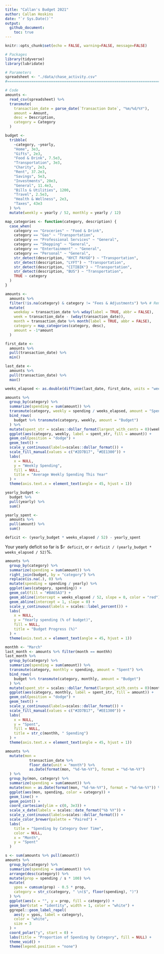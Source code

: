```yaml
---
title: "Callan's Budget 2021"
author: Callan Hoskins
date: "`r Sys.Date()`"
output: 
  github_document:
    toc: true
---
```


```r
knitr::opts_chunk$set(echo = FALSE, warning=FALSE, message=FALSE)
```

```r
# Packages
library(tidyverse)
library(lubridate)

# Parameters
spreadsheet <- "./data/chase_activity.csv"
#===============================================================================

# Code
amounts <- 
  read_csv(spreadsheet) %>% 
  transmute(
    transaction_date = parse_date(`Transaction Date`, "%m/%d/%Y"), 
    amount = Amount, 
    desc = Description, 
    category = Category
  )

budget <- 
  tribble(
    ~category, ~yearly, 
    "Home", 3e3, 
    "Gifts", 2e3, 
    "Food & Drink", 7.5e3, 
    "Transportation", 3e3, 
    "Charity", 2e3, 
    "Rent", 37.2e3, 
    "Savings", 5e3, 
    "Investments", 20e3, 
    "General", 11.4e3, 
    "Bills & Utilities", 1200, 
    "Travel", 2.5e3, 
    "Health & Wellness", 2e3, 
    "Taxes", 43e3
  ) %>% 
  mutate(weekly = yearly / 52, monthly = yearly / 12)
```

```r
map_categories <- function(category, description) {
  case_when(
    category == "Groceries" ~ "Food & Drink", 
    category == "Gas" ~ "Transportation", 
    category == "Professional Services" ~ "General", 
    category == "Shopping" ~ "General", 
    category == "Entertainment" ~ "General", 
    category == "Personal" ~ "General", 
    str_detect(description, "NYCT PAYGO") ~ "Transportation", 
    str_detect(description, "LYFT") ~ "Transportation", 
    str_detect(description, "CITIBIK") ~ "Transportation", 
    str_detect(description, "BUS") ~ "Transportation", 
    TRUE ~ category
  )
}

amounts <- 
  amounts %>% 
  filter(!is.na(category) & category != "Fees & Adjustments") %>% # Remove payments, which are NA
  mutate(
    weekday = transaction_date %>% wday(label = TRUE, abbr = FALSE), 
    week = transaction_date - (wday(transaction_date)), 
    month = transaction_date %>% month(label = TRUE, abbr = FALSE), 
    category = map_categories(category, desc), 
    amount = -1*amount
  )
```


```r
first_date <- 
  amounts %>% 
  pull(transaction_date) %>% 
  min()

last_date <- 
  amounts %>% 
  pull(transaction_date) %>% 
  max()

weeks_elapsed <- as.double(difftime(last_date, first_date, units = "weeks"))

amounts %>% 
  group_by(category) %>% 
  summarize(spending = sum(amount)) %>% 
  transmute(category, weekly = spending / weeks_elapsed, amount = "Spent") %>% 
  bind_rows(
    budget %>% transmute(category, weekly, amount = "Budget")
  ) %>% 
  mutate(spent_str = scales::dollar_format(largest_with_cents = 0)(weekly)) %>% 
  ggplot(aes(category, weekly, label = spent_str, fill = amount)) + 
  geom_col(position = "dodge") + 
  geom_text() + 
  scale_y_continuous(labels=scales::dollar_format()) + 
  scale_fill_manual(values = c("#2D7B17", "#EE1300")) + 
  labs(
    x = NULL, 
    y = "Weekly Spending", 
    fill = NULL, 
    title = "Average Weekly Spending This Year"
  ) + 
  theme(axis.text.x = element_text(angle = 45, hjust = 1))
```


```r
yearly_budget <- 
  budget %>% 
  pull(yearly) %>% 
  sum()

yearly_spent <- 
  amounts %>% 
  pull(amount) %>% 
  sum()

deficit <- (yearly_budget * weeks_elapsed / 52) - yearly_spent
```

Your yearly deficit so far is $`r deficit`, or `r deficit / (yearly_budget * weeks_elapsed / 52)`%.  

```r
amounts %>% 
  group_by(category) %>% 
  summarize(spending = sum(amount)) %>% 
  right_join(budget, by = "category") %>% 
  replace(is.na(.), 0) %>% 
  mutate(spending = spending / yearly) %>% 
  ggplot(aes(category, spending)) + 
  geom_col(fill = "#BA65A3") + 
  geom_abline(intercept = weeks_elapsed / 52, slope = 0, color = "red") + 
  geom_abline(intercept = 1, slope = 0) + 
  scale_y_continuous(labels = scales::label_percent()) + 
  labs(
    x = NULL, 
    y = "Yearly spending (% of budget)", 
    fill = NULL, 
    title = "Budget Progress (%)"
  ) + 
  theme(axis.text.x = element_text(angle = 45, hjust = 1))
```

```r
monthh <- "March"
last_month <- amounts %>% filter(month == monthh)
last_month %>% 
  group_by(category) %>% 
  summarize(spending = sum(amount)) %>% 
  transmute(category, monthly = spending, amount = "Spent") %>% 
  bind_rows(
    budget %>% transmute(category, monthly, amount = "Budget")
  ) %>% 
  mutate(spent_str = scales::dollar_format(largest_with_cents = 0)(monthly)) %>% 
  ggplot(aes(category, monthly, label = spent_str, fill = amount)) + 
  geom_col(position = "dodge") + 
  geom_text() + 
  scale_y_continuous(labels=scales::dollar_format()) + 
  scale_fill_manual(values = c("#2D7B17", "#EE1300")) + 
  labs(
    x = NULL, 
    y = "Spent", 
    fill = NULL, 
    title = str_c(monthh, " Spending")
  ) + 
  theme(axis.text.x = element_text(angle = 45, hjust = 1))
```
```r
amounts %>% 
  mutate(mon = 
           transaction_date %>% 
           floor_date(unit = "month") %>% 
           as.Date(format(mon, "%d-%m-%Y"), format = "%d-%m-%Y")
  ) %>% 
  group_by(mon, category) %>% 
  summarize(spending = sum(amount)) %>% 
  mutate(mon = as.Date(format(mon, "%d-%m-%Y"), format = "%d-%m-%Y")) %>% 
  ggplot(aes(mon, spending, color = category)) + 
  geom_line() +
  geom_point() + 
  coord_cartesian(ylim = c(0, 3e3)) + 
  scale_x_date(labels = scales::date_format("%b %Y")) + 
  scale_y_continuous(labels=scales::dollar_format()) + 
  scale_color_brewer(palette = "Paired") + 
  labs(
    title = "Spending by Category Over Time", 
    color = NULL, 
    x = "Month",
    y = "Spent"
  )
```
```r
s <- sum(amounts %>% pull(amount))
amounts %>% 
  group_by(category) %>% 
  summarize(spending = sum(amount)) %>% 
  arrange(desc(category)) %>% 
  mutate(prop = spending / s * 100) %>% 
  mutate(
    ypos = cumsum(prop) - 0.5 * prop, 
    category = str_c(category, " \n($", floor(spending), ")")
  ) %>% 
  ggplot(aes(x = "", y = prop, fill = category)) + 
  geom_bar(stat = "identity", width = 1, color = "white") + 
  ggrepel::geom_label_repel(
    aes(y = ypos, label = category), 
    color = "white", 
    size = 3
  ) + 
  coord_polar("y", start = 0) + 
  labs(title = "Proportion of Spending by Category", fill = NULL) + 
  theme_void() + 
  theme(legend.position = "none")
```


